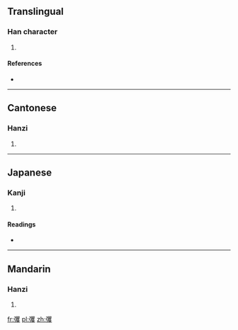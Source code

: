 ==Translingual==

===Han character===
{{Han char|rn=57|rad=弓|as=20|sn=23|four=1624<sub>7</sub>|canj=弓月山水 (NBUE)|ids=⿰[[弓]][[矍]]}}

# {{defn|Han|sort=弓20}}

====References====
* {{Han ref|kx=0362.020|dkj=09906|dj=0680.090|hdz=21006.010|uh=5F4F|ud=24399|bh=F7D8|bd=63448}}

----

==Cantonese==

===Hanzi===
{{yue-hanzi|jyut=[[fok3]]|y=fok3}}

# {{defn|lang=yue|sort=弓20}}

----

==Japanese==

===Kanji===
{{ja-kanji|grade=|rs=弓20}}

# {{defn|lang=ja|sort=弓20}}

====Readings====
* {{ja-readings|on=[[くわく]] (kuwaku)|kun=}}

----

==Mandarin==

===Hanzi===
{{cmn-hanzi|pin=[[jué]] ([[jue2]])|wg=chüeh<sup>2</sup>}}

# {{defn|lang=cmn|sort=弓20}}

[[fr:彏]]
[[pl:彏]]
[[zh:彏]]